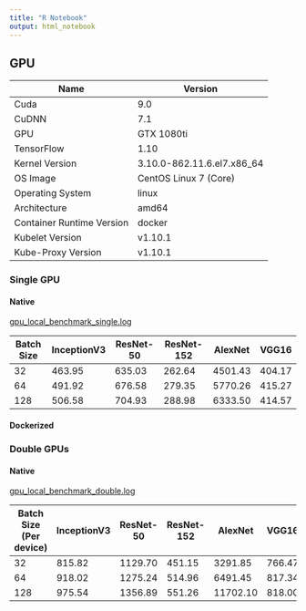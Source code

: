 ```yaml
---
title: "R Notebook"
output: html_notebook
---
```


## GPU

| Name | Version |
|------|---------|
|Cuda|                       9.0|
|CuDNN|                      7.1|
|GPU|                        GTX 1080ti|
|TensorFlow|                 1.10|
|Kernel Version|             3.10.0-862.11.6.el7.x86_64|
|OS Image|                   CentOS Linux 7 (Core)|
|Operating System|           linux|
|Architecture|               amd64|
|Container Runtime Version|  docker|//17.3.1|
|Kubelet Version|            v1.10.1|
|Kube-Proxy Version|         v1.10.1|

### Single GPU

#### Native

[gpu_local_benchmark_single.log](./logs/gpu_local_benchmark_single.log)

| Batch Size | InceptionV3 | ResNet-50 | ResNet-152 | AlexNet | VGG16  |
|------------|-------------|-----------|------------|---------|--------|
| 32         | 463.95      | 635.03    | 262.64     | 4501.43 | 404.17 |
| 64         | 491.92      | 676.58    | 279.35     | 5770.26 | 415.27 |
| 128        | 506.58      | 704.93    | 288.98     | 6333.50 | 414.57 |

#### Dockerized


### Double GPUs

#### Native

[gpu_local_benchmark_double.log](./logs/gpu_local_benchmark_double.log)

| Batch Size (Per device) | InceptionV3 | ResNet-50 | ResNet-152 | AlexNet  | VGG16  |
|-------------------------|-------------|-----------|------------|----------|--------|
| 32                      | 815.82      | 1129.70   | 451.15     | 3291.85  | 766.47 |
| 64                      | 918.02      | 1275.24   | 514.96     | 6491.45  | 817.34 |
| 128                     | 975.54      | 1356.89   | 551.26     | 11702.10 | 818.00 |
